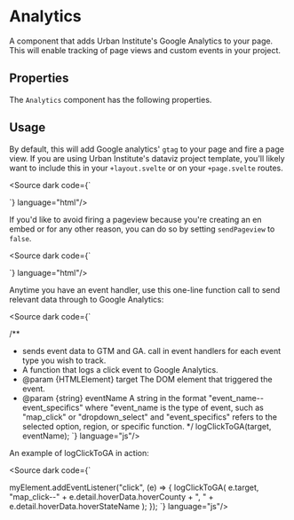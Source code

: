 

<Meta title="Components/Analytics" of={Stories} />

# Analytics

A component that adds Urban Institute's Google Analytics to your page. This will enable tracking of page views and custom events in your project.

## Properties

The `Analytics` component has the following properties.

<Controls />

## Usage

By default, this will add Google analytics' `gtag` to your page and fire a page view. If you are using Urban Institute's dataviz project template, you'll likely want to include this in your `+layout.svelte` or on your `+page.svelte` routes.

<Source dark code={`
<script>
</script>
<Analytics title="My project title" />
`} language="html"/>

If you'd like to avoid firing a pageview because you're creating an en embed or for any other reason, you can do so by setting `sendPageview` to `false`.

<Source dark code={`
<script>
</script>
<Analytics title="My project title" sendPageview={false}/>
`} language="html"/>

Anytime you have an event handler, use this one-line function call to send relevant data through to Google Analytics:

<Source dark code={`

/**
 * sends event data to GTM and GA. call in event handlers for each event type you wish to track.
 * A function that logs a click event to Google Analytics.
 * @param {HTMLElement} target The DOM element that triggered the event.
 * @param {string} eventName A string in the format "event_name--event_specifics" where "event_name is the type of event, such as "map_click" or "dropdown_select" and "event_specifics" refers to the selected option, region, or specific function.
 */
logClickToGA(target, eventName);
`} language="js"/>

An example of logClickToGA in action:

<Source dark code={`

myElement.addEventListener("click", (e) => {
  logClickToGA(
    e.target,
    "map_click--" + e.detail.hoverData.hoverCounty + ", " + e.detail.hoverData.hoverStateName
  );
});
`} language="js"/>


